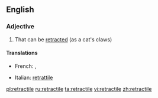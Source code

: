 ==English==

===Adjective===
{{en-adj}}

# That can be [[retract]]ed (as a cat's claws)

====Translations====
{{trans-top}}
* French: {{t+|fr|rétractable|m|f}}, {{t+|fr|rétractile|m|f}}
{{trans-mid}}
* Italian: [[retrattile]]
{{trans-bottom}}

[[pl:retractile]]
[[ru:retractile]]
[[ta:retractile]]
[[vi:retractile]]
[[zh:retractile]]